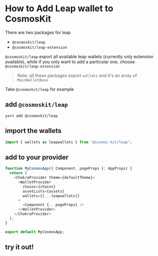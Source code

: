 
# How to Add Leap wallet to CosmosKit

There are two packages for leap

- `@cosmoskit/leap`
- `@cosmoskit/leap-extension`

`@cosmoskit/leap` export all available leap wallets (currently only extension available), while if you only want to add a particular one, choose `@cosmoskit/leap-extension`

> Note: all these packages export `wallets` and it's an array of `MainWalletBase`

Take `@cosmoskit/leap` for example

## add `@cosmoskit/leap`

```
yarn add @cosmoskit/leap
```

## import the wallets

```js
import { wallets as leapwallets } from "@cosmos-kit/leap";
```

## add to your provider

```js
function MyCosmosApp({ Component, pageProps }: AppProps) {
  return (
    <ChakraProvider theme={defaultTheme}>
      <WalletProvider
        chains={chains}
        assetLists={assets}
        wallets={[...leapwallets]}
      >
        <Component {...pageProps} />
      </WalletProvider>
    </ChakraProvider>
  );
}

export default MyCosmosApp;
```

## try it out!

<WalletSection walletNames={walletNames}/>
